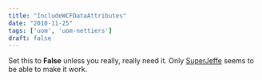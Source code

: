 ```yaml
---
title: "IncludeWCFDataAttributes"
date: "2010-11-25"
tags: ['uom', 'uom-nettiers']
draft: false
---
```


Set this to **False** unless you really, really need it. Only [SuperJeffe](http://community.codesmithtools.com/nettiers/f/16/p/9526/35499.aspx#35499) seems to be able to make it work.
